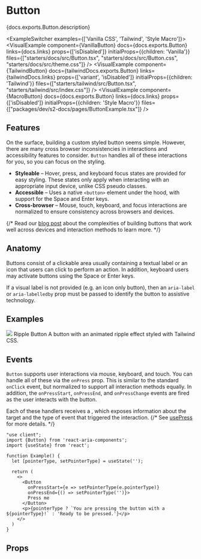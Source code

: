 

# Button

<PageDescription>{docs.exports.Button.description}</PageDescription>

<ExampleSwitcher examples={['Vanilla CSS', 'Tailwind', 'Style Macro']}>
  <VisualExample
    component={VanillaButton}
    docs={docs.exports.Button}
    links={docs.links}
    props={['isDisabled']}
    initialProps={{children: 'Vanilla'}}
    files={["starters/docs/src/Button.tsx", "starters/docs/src/Button.css", "starters/docs/src/theme.css"]} />
  <VisualExample
    component={TailwindButton}
    docs={tailwindDocs.exports.Button}
    links={tailwindDocs.links}
    props={['variant', 'isDisabled']}
    initialProps={{children: 'Tailwind'}}
    files={["starters/tailwind/src/Button.tsx", "starters/tailwind/src/index.css"]} />
  <VisualExample
    component={MacroButton}
    docs={docs.exports.Button}
    links={docs.links}
    props={['isDisabled']}
    initialProps={{children: 'Style Macro'}}
    files={["packages/dev/s2-docs/pages/ButtonExample.tsx"]} />
</ExampleSwitcher>

## Features

On the surface, building a custom styled button seems simple. However, there are many
cross browser inconsistencies in interactions and accessibility features to consider.
`Button` handles all of these interactions for you, so you can focus on the styling.

* **Styleable** – Hover, press, and keyboard focus states are provided for easy styling. These states only apply when interacting with an appropriate input device, unlike CSS pseudo classes.
* **Accessible** – Uses a native `<button>` element under the hood, with support for the <Keyboard>Space</Keyboard> and <Keyboard>Enter</Keyboard> keys.
* **Cross-browser** – Mouse, touch, keyboard, and focus interactions are normalized to ensure consistency across browsers and devices.

{/* Read our [blog post](/blog/building-a-button-part-1.html) about the complexities of building buttons that work well across devices and interaction methods to learn more. */}

## Anatomy

Buttons consist of a clickable area usually containing a textual label or an icon
that users can click to perform an action. In addition, keyboard users may activate
buttons using the <Keyboard>Space</Keyboard> or <Keyboard>Enter</Keyboard> keys.

If a visual label is not provided (e.g. an icon only button), then an `aria-label` or
`aria-labelledby` prop must be passed to identify the button to assistive technology.

## Examples

<div>
<Card>
  <CardPreview>
    <Image src="https://react-spectrum.adobe.com/ripple-button.74b256b2.png" />
  </CardPreview>
  <Content>
    <Text slot="title">Ripple Button</Text>
    <Text slot="description">A button with an animated ripple effect styled with Tailwind CSS.</Text>
  </Content>
</Card>
</div>

## Events

`Button` supports user interactions via mouse, keyboard, and touch. You can handle all of these via the `onPress` prop. This is similar to the standard `onClick` event, but normalized to support all interaction methods equally. In addition, the `onPressStart`, `onPressEnd`, and `onPressChange` events are fired as the user interacts with the button.

Each of these handlers receives a <TypeLink links={typesDocs.links} type={typesDocs.exports.PressEvent} />, which exposes information about the target and the type of event that triggered the interaction. 
{/* See [usePress](usePress.html) for more details. */}

```tsx render
"use client";
import {Button} from 'react-aria-components';
import {useState} from 'react';

function Example() {
  let [pointerType, setPointerType] = useState('');

  return (
    <>
      <Button
        onPressStart={e => setPointerType(e.pointerType)}
        onPressEnd={() => setPointerType('')}>
        Press me
      </Button>
      <p>{pointerType ? `You are pressing the button with a ${pointerType}!` : 'Ready to be pressed.'}</p>
    </>
  )
}
```

## Props

<PropTable component={docs.exports.Button} links={docs.links} />

<StateTable defaultClassName="react-aria-Button" properties={docs.exports.ButtonRenderProps.properties} />
